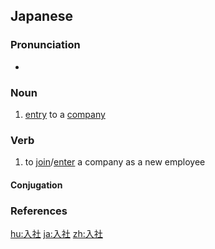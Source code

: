 ==Japanese==
{{ja-kanjitab|にゅう|しゃ|yomi=on}}

===Pronunciation===
* {{ja-pron|にゅうしゃ|y=o|acc=0|acc_ref=NHK}}

===Noun===
{{ja-noun|にゅうしゃ}}

# [[entry]] to a [[company]]

===Verb===
{{ja-verb-suru|にゅうしゃ}}

# to [[join]]/[[enter]] a company as a new employee

====Conjugation====
{{ja-suru|にゅうしゃ}}

===References===
<references/>

[[hu:入社]]
[[ja:入社]]
[[zh:入社]]